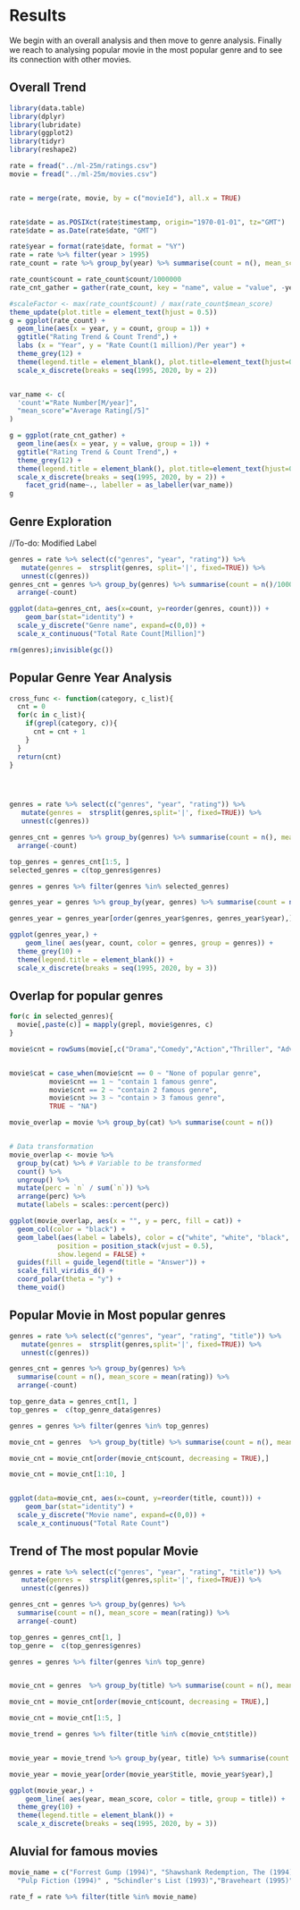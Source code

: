 # Results

We begin with an overall analysis and then move to genre analysis. Finally we reach to analysing popular movie in the most popular genre and to see its connection with other movies.


## Overall Trend


```r

library(data.table)
library(dplyr)
library(lubridate)
library(ggplot2)
library(tidyr)
library(reshape2)

rate = fread("../ml-25m/ratings.csv")
movie = fread("../ml-25m/movies.csv")


rate = merge(rate, movie, by = c("movieId"), all.x = TRUE)


rate$date = as.POSIXct(rate$timestamp, origin="1970-01-01", tz="GMT")
rate$date = as.Date(rate$date, "GMT")

rate$year = format(rate$date, format = "%Y")
rate = rate %>% filter(year > 1995)
rate_count = rate %>% group_by(year) %>% summarise(count = n(), mean_score = mean(rating))

rate_count$count = rate_count$count/1000000
rate_cnt_gather = gather(rate_count, key = "name", value = "value", -year)

#scaleFactor <- max(rate_count$count) / max(rate_count$mean_score)
theme_update(plot.title = element_text(hjust = 0.5))
g = ggplot(rate_count) +
  geom_line(aes(x = year, y = count, group = 1)) +
  ggtitle("Rating Trend & Count Trend",) +
  labs (x = "Year", y = "Rate Count(1 million)/Per year") +
  theme_grey(12) +
  theme(legend.title = element_blank(), plot.title=element_text(hjust=0.5)) +
  scale_x_discrete(breaks = seq(1995, 2020, by = 2))


var_name <- c(
  'count'="Rate Number[M/year]",
  "mean_score"="Average Rating[/5]"
)

g = ggplot(rate_cnt_gather) +
  geom_line(aes(x = year, y = value, group = 1)) +
  ggtitle("Rating Trend & Count Trend",) +
  theme_grey(12) +
  theme(legend.title = element_blank(), plot.title=element_text(hjust=0.5)) +
  scale_x_discrete(breaks = seq(1995, 2020, by = 2)) +
    facet_grid(name~., labeller = as_labeller(var_name))
g


```


## Genre Exploration
//To-do: Modified Label\


```r

genres = rate %>% select(c("genres", "year", "rating")) %>% 
   mutate(genres =  strsplit(genres, split='|', fixed=TRUE)) %>%
   unnest(c(genres))
genres_cnt = genres %>% group_by(genres) %>% summarise(count = n()/1000000, mean_score = mean(rating)) %>%
  arrange(-count)

ggplot(data=genres_cnt, aes(x=count, y=reorder(genres, count))) +
    geom_bar(stat="identity") + 
  scale_y_discrete("Genre name", expand=c(0,0)) + 
  scale_x_continuous("Total Rate Count[Million]")

rm(genres);invisible(gc())

```


## Popular Genre Year Analysis

```r


cross_func <- function(category, c_list){
  cnt = 0
  for(c in c_list){
    if(grepl(category, c)){
      cnt = cnt + 1
    }
  }
  return(cnt)
}




genres = rate %>% select(c("genres", "year", "rating")) %>% 
   mutate(genres =  strsplit(genres,split='|', fixed=TRUE)) %>%
   unnest(c(genres))

genres_cnt = genres %>% group_by(genres) %>% summarise(count = n(), mean_score = mean(rating)) %>%
  arrange(-count)

top_genres = genres_cnt[1:5, ]
selected_genres = c(top_genres$genres)

genres = genres %>% filter(genres %in% selected_genres)

genres_year = genres %>% group_by(year, genres) %>% summarise(count = n(), mean_score = mean(rating))

genres_year = genres_year[order(genres_year$genres, genres_year$year),]

ggplot(genres_year,) +
    geom_line( aes(year, count, color = genres, group = genres)) + 
  theme_grey(10) +
  theme(legend.title = element_blank()) +
  scale_x_discrete(breaks = seq(1995, 2020, by = 3))


```

## Overlap for popular genres

```r

for(c in selected_genres){
  movie[,paste(c)] = mapply(grepl, movie$genres, c)
}

movie$cnt = rowSums(movie[,c("Drama","Comedy","Action","Thriller", "Adventure")])


movie$cat = case_when(movie$cnt == 0 ~ "None of popular genre", 
          movie$cnt == 1 ~ "contain 1 famous genre", 
          movie$cnt == 2 ~ "contain 2 famous genre", 
          movie$cnt >= 3 ~ "contain > 3 famous genre", 
          TRUE ~ "NA")

movie_overlap = movie %>% group_by(cat) %>% summarise(count = n())


# Data transformation
movie_overlap <- movie %>% 
  group_by(cat) %>% # Variable to be transformed
  count() %>% 
  ungroup() %>% 
  mutate(perc = `n` / sum(`n`)) %>% 
  arrange(perc) %>%
  mutate(labels = scales::percent(perc))

ggplot(movie_overlap, aes(x = "", y = perc, fill = cat)) +
  geom_col(color = "black") +
  geom_label(aes(label = labels), color = c("white", "white", "black", "white"),
            position = position_stack(vjust = 0.5),
            show.legend = FALSE) +
  guides(fill = guide_legend(title = "Answer")) +
  scale_fill_viridis_d() +
  coord_polar(theta = "y") + 
  theme_void()
```


## Popular Movie in Most popular genres

```r

genres = rate %>% select(c("genres", "year", "rating", "title")) %>% 
   mutate(genres =  strsplit(genres,split='|', fixed=TRUE)) %>%
   unnest(c(genres))

genres_cnt = genres %>% group_by(genres) %>% 
  summarise(count = n(), mean_score = mean(rating)) %>%
  arrange(-count)

top_genre_data = genres_cnt[1, ]
top_genres =  c(top_genre_data$genres)

genres = genres %>% filter(genres %in% top_genres)

movie_cnt = genres  %>% group_by(title) %>% summarise(count = n(), mean_score = mean(rating))

movie_cnt = movie_cnt[order(movie_cnt$count, decreasing = TRUE),]

movie_cnt = movie_cnt[1:10, ]


ggplot(data=movie_cnt, aes(x=count, y=reorder(title, count))) +
    geom_bar(stat="identity") + 
  scale_y_discrete("Movie name", expand=c(0,0)) + 
  scale_x_continuous("Total Rate Count")
```


## Trend of The most popular Movie 

```r

genres = rate %>% select(c("genres", "year", "rating", "title")) %>% 
   mutate(genres =  strsplit(genres,split='|', fixed=TRUE)) %>%
   unnest(c(genres))

genres_cnt = genres %>% group_by(genres) %>% 
  summarise(count = n(), mean_score = mean(rating)) %>%
  arrange(-count)

top_genres = genres_cnt[1, ]
top_genre =  c(top_genres$genres)

genres = genres %>% filter(genres %in% top_genre)


movie_cnt = genres  %>% group_by(title) %>% summarise(count = n(), mean_score = mean(rating))

movie_cnt = movie_cnt[order(movie_cnt$count, decreasing = TRUE),]

movie_cnt = movie_cnt[1:5, ]

movie_trend = genres %>% filter(title %in% c(movie_cnt$title))


movie_year = movie_trend %>% group_by(year, title) %>% summarise(count = n(), mean_score = mean(rating))

movie_year = movie_year[order(movie_year$title, movie_year$year),]

ggplot(movie_year,) +
    geom_line( aes(year, mean_score, color = title, group = title)) + 
  theme_grey(10) +
  theme(legend.title = element_blank()) +
  scale_x_discrete(breaks = seq(1995, 2020, by = 3))

```

## Aluvial for famous movies


```r

movie_name = c("Forrest Gump (1994)", "Shawshank Redemption, The (1994)", 
  "Pulp Fiction (1994)" , "Schindler's List (1993)","Braveheart (1995)")

rate_f = rate %>% filter(title %in% movie_name)

```

